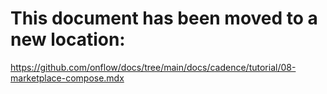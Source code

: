 # This document has been moved to a new location:

https://github.com/onflow/docs/tree/main/docs/cadence/tutorial/08-marketplace-compose.mdx
